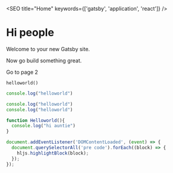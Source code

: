 



<SEO title="Home" keywords={['gatsby', 'application', 'react']} />

# Hi people

Welcome to your new Gatsby site.

Now go build something great.

<div style={{ maxWidth: '300px', marginBottom: '1.45rem' }}>
  <Image />
</div>
<Link to="/page-2/">Go to page 2</Link>

`helloworld()`

```js
console.log("helloworld")

console.log("helloworld")
console.log("helloworld")

function Helloworld(){
  console.log("hi auntie")
}

document.addEventListener('DOMContentLoaded', (event) => {
  document.querySelectorAll('pre code').forEach((block) => {
    hljs.highlightBlock(block);
  });
});
```